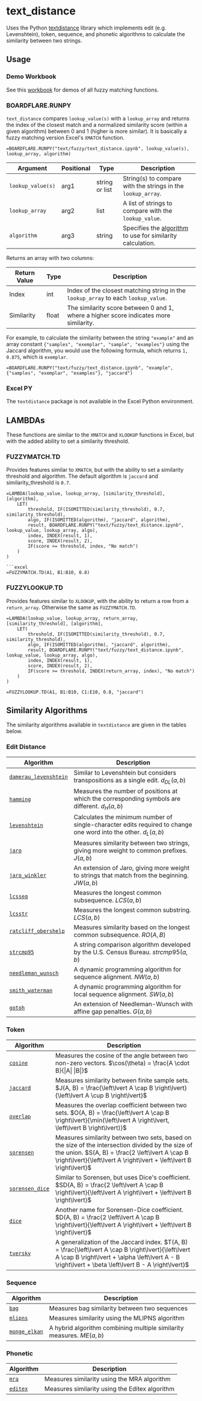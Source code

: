 # text_distance

Uses the Python [textdistance](https://github.com/life4/textdistance) library which implements edit (e.g. Levenshtein), token, sequence, and phonetic algorithms to calculate the similarity between two strings.

## Usage

### Demo Workbook

See this [workbook](https://whistlernetworks.sharepoint.com/:x:/s/Boardflare/Eb_nCI4mR6tImGx_S1hPVs8B4UYmrJRrkk0_Grai6A4adg?e=xfUuNQ) for demos of all fuzzy matching functions.

### BOARDFLARE.RUNPY

`text_distance` compares `lookup_value(s)` with a `lookup_array` and returns the index of the closest match and a normalized similarity score (within a given algorithm) between 0 and 1 (higher is more similar).  It is basically a fuzzy matching version Excel's `XMATCH` function.

```excel
=BOARDFLARE.RUNPY("text/fuzzy/text_distance.ipynb", lookup_value(s), lookup_array, algorithm)
```

| Argument         | Positional | Type            | Description                                                                 |
|------------------|------------|-----------------|-----------------------------------------------------------------------------|
| `lookup_value(s)`| arg1       | string or list  | String(s) to compare with the strings in the `lookup_array`.                |
| `lookup_array`   | arg2       | list            | A list of strings to compare with the `lookup_value`.                       |
| `algorithm`      | arg3       | string          | Specifies the [algorithm](#algorithms) to use for similarity calculation.   |

Returns an array with two columns:

| Return Value | Type  | Description                                                                                  |
|--------------|-------|----------------------------------------------------------------------------------------------|
| Index        | int   | Index of the closest matching string in the `lookup_array` to each `lookup_value`.           |
| Similarity   | float | The similarity score between 0 and 1, where a higher score indicates more similarity.        |

For example, to calculate the similarity between the string `"example"` and an array constant `{"samples", "exemplar", "sample", "examples"}` using the Jaccard algorithm, you would use the following formula, which returns `1, 0.875`, which is `exemplar`.

```excel
=BOARDFLARE.RUNPY("text/fuzzy/text_distance.ipynb", "example", {"samples", "exemplar", "examples"}, "jaccard")
```

### Excel PY

The `textdistance` package is not available in the Excel Python environment.

## LAMBDAs

These functions are similar to the `XMATCH` and `XLOOKUP` functions in Excel, but with the added ability to set a similarity threshold.

### FUZZYMATCH.TD

Provides features similar to `XMATCH`, but with the ability to set a similarity threshold and algorithm. The default algorithm is `jaccard` and similarity_threshold is `0.7`.

```excel
=LAMBDA(lookup_value, lookup_array, [similarity_threshold], [algorithm],
    LET(
        threshold, IF(ISOMITTED(similarity_threshold), 0.7, similarity_threshold),
        algo, IF(ISOMITTED(algorithm), "jaccard", algorithm),
        result, BOARDFLARE.RUNPY("text/fuzzy/text_distance.ipynb", lookup_value, lookup_array, algo),
        index, INDEX(result, 1),
        score, INDEX(result, 2),
        IF(score >= threshold, index, "No match")
    )
)

```excel
=FUZZYMATCH.TD(A1, B1:B10, 0.8)
```

### FUZZYLOOKUP.TD

Provides features similar to `XLOOKUP`, with the ability to return a row from a `return_array`. Otherwise the same as `FUZZYMATCH.TD`.

```excel
=LAMBDA(lookup_value, lookup_array, return_array, [similarity_threshold], [algorithm],
    LET(
        threshold, IF(ISOMITTED(similarity_threshold), 0.7, similarity_threshold),
        algo, IF(ISOMITTED(algorithm), "jaccard", algorithm),
        result, BOARDFLARE.RUNPY("text/fuzzy/text_distance.ipynb", lookup_value, lookup_array, algo),
        index, INDEX(result, 1),
        score, INDEX(result, 2),
        IF(score >= threshold, INDEX(return_array, index), "No match")
    )
)
```

```excel
=FUZZYLOOKUP.TD(A1, B1:B10, C1:E10, 0.8, "jaccard")
```

## Similarity Algorithms

The similarity algorithms available in `textdistance` are given in the tables below.

### Edit Distance

| Algorithm            | Description                                                                 |
|----------------------|-----------------------------------------------------------------------------|
| [`damerau_levenshtein`](https://en.wikipedia.org/wiki/Damerau%E2%80%93Levenshtein_distance) | Similar to Levenshtein but considers transpositions as a single edit. $d_{DL}(a,b)$ |
| [`hamming`](https://en.wikipedia.org/wiki/Hamming_distance)            | Measures the number of positions at which the corresponding symbols are different. $d_{H}(a,b)$ |
| [`levenshtein`](https://en.wikipedia.org/wiki/Levenshtein_distance)        | Calculates the minimum number of single-character edits required to change one word into the other. $d_{L}(a,b)$ |
| [`jaro`](https://en.wikipedia.org/wiki/Jaro%E2%80%93Winkler_distance)               | Measures similarity between two strings, giving more weight to common prefixes. $J(a,b)$ |
| [`jaro_winkler`](https://en.wikipedia.org/wiki/Jaro%E2%80%93Winkler_distance)       | An extension of Jaro, giving more weight to strings that match from the beginning. $JW(a,b)$ |
| [`lcsseq`](https://en.wikipedia.org/wiki/Longest_common_subsequence_problem)             | Measures the longest common subsequence. $LCS(a,b)$ |
| [`lcsstr`](https://docs.python.org/2/library/difflib.html#difflib.SequenceMatcher)             | Measures the longest common substring. $LCS(a,b)$ |
| [`ratcliff_obershelp`](https://en.wikipedia.org/wiki/Gestalt_Pattern_Matching) | Measures similarity based on the longest common subsequence. $RO(A, B)$ |
| [`strcmp95`](http://cpansearch.perl.org/src/SCW/Text-JaroWinkler-0.1/strcmp95.c)           | A string comparison algorithm developed by the U.S. Census Bureau. $strcmp95(a,b)$ |
| [`needleman_wunsch`](https://en.wikipedia.org/wiki/Needleman%E2%80%93Wunsch_algorithm)   | A dynamic programming algorithm for sequence alignment. $NW(a,b)$ |
| [`smith_waterman`](https://en.wikipedia.org/wiki/Smith%E2%80%93Waterman_algorithm)     | A dynamic programming algorithm for local sequence alignment. $SW(a,b)$ |
| [`gotoh`](http://bioinfo.ict.ac.cn/~dbu/AlgorithmCourses/Lectures/LOA/Lec6-Sequence-Alignment-Affine-Gaps-Gotoh1982.pdf)              | An extension of Needleman-Wunsch with affine gap penalties. $G(a,b)$ |

### Token

| Algorithm            | Description                                                                 |
|----------------------|-----------------------------------------------------------------------------|
| [`cosine`](https://en.wikipedia.org/wiki/Cosine_similarity)             | Measures the cosine of the angle between two non-zero vectors. $\cos(\theta) = \frac{A \cdot B}{\|A\| \|B\|}$ |
| [`jaccard`](https://en.wikipedia.org/wiki/Jaccard_index)            | Measures similarity between finite sample sets. $J(A, B) = \frac{\left\lvert A \cap B \right\lvert}{\left\lvert A \cup B \right\lvert}$ |
| [`overlap`](https://en.wikipedia.org/wiki/Overlap_coefficient)            | Measures the overlap coefficient between two sets. $O(A, B) = \frac{\left\lvert A \cap B \right\lvert}{\min(\left\lvert A \right\lvert, \left\lvert B \right\lvert)}$ |
| [`sorensen`](https://en.wikipedia.org/wiki/S%C3%B8rensen%E2%80%93Dice_coefficient)           | Measures similarity between two sets, based on the size of the intersection divided by the size of the union. $S(A, B) = \frac{2 \left\lvert A \cap B \right\lvert}{\left\lvert A \right\lvert + \left\lvert B \right\lvert}$ |
| [`sorensen_dice`](https://en.wikipedia.org/wiki/S%C3%B8rensen%E2%80%93Dice_coefficient)      | Similar to Sorensen, but uses Dice's coefficient. $SD(A, B) = \frac{2 \left\lvert A \cap B \right\lvert}{\left\lvert A \right\lvert + \left\lvert B \right\lvert}$ |
| [`dice`](https://en.wikipedia.org/wiki/S%C3%B8rensen%E2%80%93Dice_coefficient)               | Another name for Sorensen-Dice coefficient. $D(A, B) = \frac{2 \left\lvert A \cap B \right\lvert}{\left\lvert A \right\lvert + \left\lvert B \right\lvert}$ |
| [`tversky`](https://en.wikipedia.org/wiki/Tversky_index)            | A generalization of the Jaccard index. $T(A, B) = \frac{\left\lvert A \cap B \right\lvert}{\left\lvert A \cap B \right\lvert + \alpha \left\lvert A - B \right\lvert + \beta \left\lvert B - A \right\lvert}$ |

### Sequence

| Algorithm            | Description                                                                 |
|----------------------|-----------------------------------------------------------------------------|
| [`bag`](https://github.com/Yomguithereal/talisman/blob/master/src/metrics/bag.js)                | Measures bag similarity between two sequences                               |
| [`mlipns`](http://www.sial.iias.spb.su/files/386-386-1-PB.pdf)             | Measures similarity using the MLIPNS algorithm                              |
| [`monge_elkan`](https://www.academia.edu/200314/Generalized_Monge-Elkan_Method_for_Approximate_Text_String_Comparison)        | A hybrid algorithm combining multiple similarity measures. $ME(a,b)$ |

### Phonetic

| Algorithm                                                                    | Description                                                                 |
|------------------------------------------------------------------------------|-----------------------------------------------------------------------------|
| [`mra`](https://en.wikipedia.org/wiki/Match_rating_approach)                 | Measures similarity using the MRA algorithm                                 |
| [`editex`](https://anhaidgroup.github.io/py_stringmatching/v0.3.x/Editex.html) | Measures similarity using the Editex algorithm                              |                              |